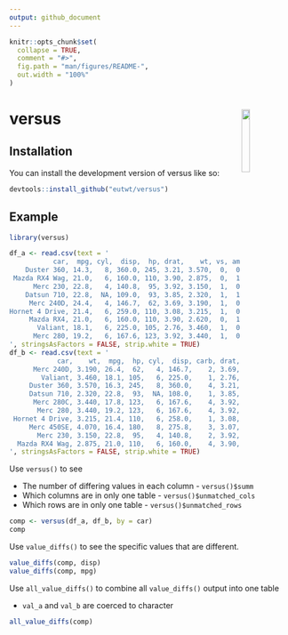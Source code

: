 ```yaml
---
output: github_document
---
```


<!-- README.md is generated from README.Rmd. Please edit that file -->

```r
knitr::opts_chunk$set(
  collapse = TRUE,
  comment = "#>",
  fig.path = "man/figures/README-",
  out.width = "100%"
)
```

# versus <img id="logo" src="man/figures/logo.png" align="right" width="17%" height="17%" />

<!-- badges: start -->
<!-- badges: end -->

## Installation

You can install the development version of versus like so:

``` r 
devtools::install_github("eutwt/versus")
```

## Example

```r
library(versus)

df_a <- read.csv(text = '
           car,  mpg, cyl,  disp,  hp, drat,    wt, vs, am
    Duster 360, 14.3,   8, 360.0, 245, 3.21, 3.570,  0,  0
 Mazda RX4 Wag, 21.0,   6, 160.0, 110, 3.90, 2.875,  0,  1
      Merc 230, 22.8,   4, 140.8,  95, 3.92, 3.150,  1,  0
    Datsun 710, 22.8,  NA, 109.0,  93, 3.85, 2.320,  1,  1
     Merc 240D, 24.4,   4, 146.7,  62, 3.69, 3.190,  1,  0
Hornet 4 Drive, 21.4,   6, 259.0, 110, 3.08, 3.215,  1,  0
     Mazda RX4, 21.0,   6, 160.0, 110, 3.90, 2.620,  0,  1
       Valiant, 18.1,   6, 225.0, 105, 2.76, 3.460,  1,  0
      Merc 280, 19.2,   6, 167.6, 123, 3.92, 3.440,  1,  0
', stringsAsFactors = FALSE, strip.white = TRUE)
df_b <- read.csv(text = '
            car,    wt,  mpg,  hp, cyl,  disp, carb, drat, vs
      Merc 240D, 3.190, 26.4,  62,   4, 146.7,    2, 3.69,  1
        Valiant, 3.460, 18.1, 105,   6, 225.0,    1, 2.76,  1
     Duster 360, 3.570, 16.3, 245,   8, 360.0,    4, 3.21,  0
     Datsun 710, 2.320, 22.8,  93,  NA, 108.0,    1, 3.85,  1
      Merc 280C, 3.440, 17.8, 123,   6, 167.6,    4, 3.92,  1
       Merc 280, 3.440, 19.2, 123,   6, 167.6,    4, 3.92,  1
 Hornet 4 Drive, 3.215, 21.4, 110,   6, 258.0,    1, 3.08,  1
     Merc 450SE, 4.070, 16.4, 180,   8, 275.8,    3, 3.07,  0
       Merc 230, 3.150, 22.8,  95,   4, 140.8,    2, 3.92,  1
  Mazda RX4 Wag, 2.875, 21.0, 110,   6, 160.0,    4, 3.90,  0
', stringsAsFactors = FALSE, strip.white = TRUE)
```

Use `versus()` to see 

* The number of differing values in each column - `versus()$summ`
* Which columns are in only one table - `versus()$unmatched_cols`
* Which rows are in only one table - `versus()$unmatched_rows`
```r
comp <- versus(df_a, df_b, by = car)
comp
```

Use `value_diffs()` to see the specific values that are different.

```r
value_diffs(comp, disp)
value_diffs(comp, mpg)
```

Use `all_value_diffs()` to combine all `value_diffs()` output into one table 

* `val_a` and `val_b` are coerced to character
```r
all_value_diffs(comp)
```
